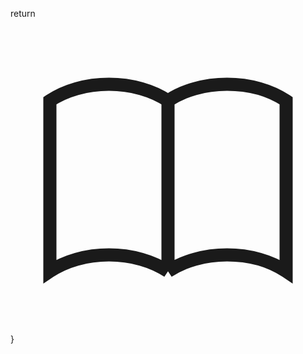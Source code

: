   return <svg xmlns="http://www.w3.org/2000/svg" className={className} fill="none" viewBox="0 0 24 24" stroke="currentColor" strokeWidth={2}>
  <path strokeLinecap="round" strokeLinejoin="round" d="M12 6.253v13m0-13C10.832 5.477 9.246 5 7.5 5S4.168 5.477 3 6.253v13C4.168 18.477 5.754 18 7.5 18s3.332.477 4.5 1.253m0-13C13.168 5.477 14.754 5 16.5 5c1.747 0 3.332.477 4.5 1.253v13C19.832 18.477 18.247 18 16.5 18c-1.746 0-3.332.477-4.5 1.253" />
</svg>
}